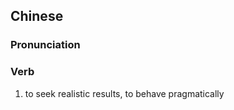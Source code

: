 {{also|求实}}
==Chinese==
{{zh-forms|s=求实}}

===Pronunciation===
{{zh-pron
|m=qiúshí
|c=kau4 sat6
|mn=qz,xm,zz:kiû-si̍t
|cat=v
}}

===Verb===
{{zh-verb}}

# to seek realistic results, to behave pragmatically